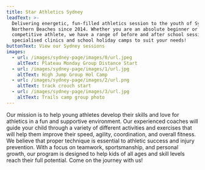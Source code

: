 ```yaml
---
title: Star Athletics Sydney
leadText: >-
  Delivering energetic, fun-filled athletics session to the youth of Sydney's
  Northern Beaches since 2014. Whether you are an absolute beginner or a
  competitive athlete, we have a range of before and after school sessions,
  specialised clinics and school holiday camps to suit your needs!
buttonText: View our Sydney sessions
images:
  - url: /images/sydney-page/images/0/url.jpeg
    altText: Plateau Monday Group Distance Start
  - url: /images/sydney-page/images/1/url.jpg
    altText: High Jump Group Hol Camp
  - url: /images/sydney-page/images/2/url.png
    altText: track crouch start
  - url: /images/sydney-page/images/3/url.jpg
    altText: Trails camp group photo
---
```


Our mission is to help young athletes develop their skills and love for athletics in a fun and supportive environment. Our experienced coaches will guide your child through a variety of different activities and exercises that will help them improve their speed, agility, coordination, and overall fitness. We believe that proper technique is essential to athletic success and injury prevention. With a focus on teamwork, sportsmanship, and personal growth, our program is designed to help kids of all ages and skill levels reach their full potential. Come on the journey with us!

